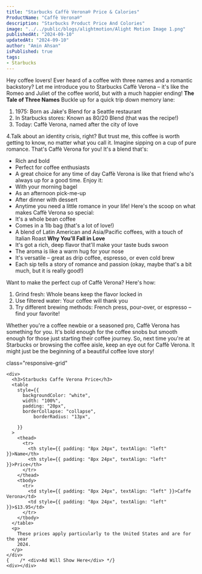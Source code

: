 ```yaml
---
title: "Starbucks Caffè Verona® Price & Calories"
ProductName: "Caffè Verona®"
description: "Starbucks Product Price And Colories"
image: "../../public/blogs/alightmotion/Alight Motion Image 1.png"
publishedAt: "2024-09-10"
updatedAt: "2024-09-10"
author: "Amin Ahsan"
isPublished: true
tags:
- Starbucks
---
```


Hey coffee lovers! Ever heard of a coffee with three names and a romantic backstory? Let me introduce you to Starbucks Caffè Verona – it's like the Romeo and Juliet of the coffee world, but with a much happier ending!
**The Tale of Three Names**
Buckle up for a quick trip down memory lane:
1. 1975: Born as Jake's Blend for a Seattle restaurant
2. In Starbucks stores: Known as 80/20 Blend (that was the recipe!)
3. Today: Caffè Verona, named after the city of love

4.Talk about an identity crisis, right? But trust me, this coffee is worth getting to know, no matter what you call it.
Imagine sipping on a cup of pure romance. That's Caffè Verona for you! It's a blend that's:
- Rich and bold
- Perfect for coffee enthusiasts
- A great choice for any time of day
Caffè Verona is like that friend who's always up for a good time. Enjoy it:
- With your morning bagel
- As an afternoon pick-me-up
- After dinner with dessert
- Anytime you need a little romance in your life!
Here's the scoop on what makes Caffè Verona so special:
- It's a whole bean coffee
- Comes in a 1lb bag (that's a lot of love!)
- A blend of Latin American and Asia/Pacific coffees, with a touch of Italian Roast
**Why You'll Fall in Love**
- It's got a rich, deep flavor that'll make your taste buds swoon
- The aroma is like a warm hug for your nose
- It's versatile – great as drip coffee, espresso, or even cold brew
- Each sip tells a story of romance and passion (okay, maybe that's a bit much, but it is really good!)

Want to make the perfect cup of Caffè Verona? Here's how:
1. Grind fresh: Whole beans keep the flavor locked in
2. Use filtered water: Your coffee will thank you
3. Try different brewing methods: French press, pour-over, or espresso – find your favorite!

Whether you're a coffee newbie or a seasoned pro, Caffè Verona has something for you. It's bold enough for the coffee snobs but smooth enough for those just starting their coffee journey.
So, next time you're at Starbucks or browsing the coffee aisle, keep an eye out for Caffè Verona. It might just be the beginning of a beautiful coffee love story!



<style jsx>{`
  @media (min-width: 768px) {
    .responsive-grid {
      display: grid;
      grid-template-columns: 1fr 1fr;
    }
  }
`}</style>

<div
  style={{
    backgroundColor: "#cee3de",
    borderLeft: "3px solid #0c7556",
   padding: "20px",
    paddingTop: "13px", // Add padding to the top
        display: "grid",
        height: "fit-content",
      }} 
      
  class="responsive-grid"

>
    <div>
      <h3>Starbucks Caffe Verona Price</h3>
      <table
        style={{
          backgroundColor: "white",
          width: "100%",
          padding: "20px",
          borderCollapse: "collapse",
              borderRadius: "13px",
          
        }}
      >
        <thead>
          <tr>
            <th style={{ padding: "8px 24px", textAlign: "left" }}>Name</th>
            <th style={{ padding: "8px 24px", textAlign: "left" }}>Price</th>
          </tr>
        </thead>
        <tbody>
          <tr>
            <td style={{ padding: "8px 24px", textAlign: "left" }}>Caffe Verona</td>
            <td style={{ padding: "8px 24px", textAlign: "left" }}>$13.95</td>
          </tr>
        </tbody>
      </table>
      <p>
        These prices apply particularly to the United States and are for the year
        2024.
      </p>
    </div>
    {    /* <div>Ad Will Show Here</div> */}
    <div></div>
  </div>
